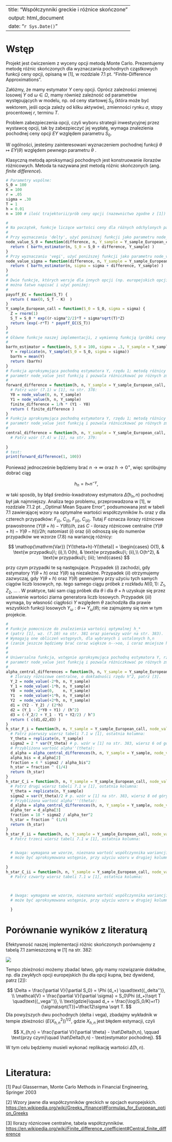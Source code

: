 
---
title: "Współczynniki greckie i różnice skończone"
output: html_document
date: "`r Sys.Date()`"
---

# Wstęp

Projekt jest ćwiczeniem z wyceny opcji metodą Monte Carlo. Prezentujemy metodę różnic skończonych dla wyznaczania pochodnych cząstkowych funkcji ceny opcji, opisaną w [1], w rozdziale 7.1 pt. "Finite-Difference Approximations".

Załóżmy, że mamy estymator $Y$ ceny opcji. Oprócz zależności zmiennej losowej $Y$ od $\omega\in\Omega$, mamy również zależność od parametrów występujących w modelu, np. od ceny startowej $S_0$ (która może być wektorem, jeśli opcja zależy od kilku aktywów), zmienności rynku $\sigma$, stopy procentowej $r$, terminu $T$.

Problem zabezpieczenia opcji, czyli wyboru strategii inwestycyjnej przez wystawcę opcji, tak by zabezpieczyć jej wypłatę, wymaga znalezienia pochodnej ceny opcji $EY$ względem parametru $S_0$.

W ogólności, jesteśmy zainteresowani wyznaczeniem pochodnej funkcji $\theta\mapsto EY(\theta)$ względem pewnego parametru $\theta$ .

Klasyczną metodą aproksymacji pochodnych jest konstruowanie ilorazów różnicowych. Metoda ta nazywana jest metodą różnic skończonych (ang. *finite difference*).

```r
# Parametry wspólne:
S_0 = 100
K = 100
r = .05
sigma = .30
T = 1
h = 0.01
n = 100 # ilość trajektorii/prób ceny opcji (nazewnictwo zgodne z [1])
```

```r
#
# Na początek, funkcje liczące wartości ceny dla różnych odchylonych parametrów (S_0, sigma, ...):
#
# Przy wyznaczaniu 'delty', użyć poniższej funkcji jako parametru node_value:
node_value_S_0 = function(difference, n, Y_sample = Y_sample_European_call) {
  return ( barYn_estimator(n, S_0 = S_0 + difference, Y_sample) )
}
# Przy wyznaczaniu 'vegi', użyć poniższej funkcji jako parametru node_value:
node_value_sigma = function(difference, n, Y_sample = Y_sample_European_call) {
  return ( barYn_estimator(n, sigma = sigma + difference, Y_sample) )
}
#
# Dwie funkcje, których wersje dla innych opcji (np. europejskich opcji sprzedaży)
# można łatwo napisać i użyć poniżej:
#
payoff_EC = function(S_T) {
  return ( max(0, S_T - K)  )
}
Y_sample_European_call = function(S_0 = S_0, sigma = sigma) {
  Z = rnorm(1)
  S_T = S_0 * exp((r-sigma^2/2)*T + sigma*sqrt(T)*Z)
  return (exp(-r*T) * payoff_EC(S_T))
}
#
# Główne funkcje naszej implementacji, z wymienną funkcją (próbki ceny opcji) Y_sample:
#
barYn_estimator = function(n, S_0 = 100, sigma = .3, Y_sample = Y_sample_European_call) {
  Y = replicate(n, Y_sample(S_0 = S_0, sigma = sigma))
  barYn = mean(Y)
  return (barYn)
}
# Funkcja aproksymująca pochodną estymatora Y, rzędu 1; metodą różnicy prawostronnej;
# parametr node_value jest funkcją i pozwala różniczkować po różnych zmiennych (S_0, sigma, ...).
#
forward_difference = function(h, n, Y_sample = Y_sample_European_call, node_value = node_value_S_0) {
  # Patrz wzór (7.1) w [1], na str. 378:
  Y0 = node_value(0, n, Y_sample)
  Y1 = node_value(h, n, Y_sample)
  finite_difference = 1/h * (Y1 - Y0)
  return ( finite_difference )
} 
# Funkcja aproksymująca pochodną estymatora Y, rzędu 1; metodą różnicy centralnej;
# parametr node_value jest funkcją i pozwala różniczkować po różnych zmiennych (S_0, sigma, ...).
#
central_difference = function(h, n, Y_sample = Y_sample_European_call, node_value = node_value_S_0) {
  # Patrz wzór (7.4) w [1], na str. 379:
  
}
# test:
print(forward_difference(1, 100))
```

Ponieważ jednocześnie będziemy brać $n\to\infty$ oraz $h\to 0^+$, więc spróbujmy dobrać ciąg

$$
h_n = h_* n^{-\gamma},
$$

w taki sposób, by błąd średnio-kwadratowy estymatora $\hat\Delta(h_n,n)$ pochodnej był jak najmniejszy. Analiza tego problemu, przeprowadzona w [1], w rozdziale 7.1.2 pt. ,,Optimal Mean Square Error'', podsumowana jest w tabeli 7.1 zawierającej wzory na optymalne wartości współczynników $h_*$ oraz $\gamma$ dla czterech przypadków: $F_{(i)}$, $C_{(i)}$, $F_{(ii)}$, $C_{(ii)}$. Tutaj $F$ oznacza ilorazy różnicowe prawostronne $(Y(\theta+h)-Y(\theta))/h$, zaś $C$ - ilorazy różnicowe centralne $(Y(\theta+h)-Y(\theta-h))/2h$; natomiast $(i)$ oraz $(ii)$ odnoszą się do numerów przypadków we wzorze (7.8) na wariancję różnicy:

$$
\mathop{\mathrm{Var}} [Y(\theta+h)-Y(\theta)] = \begin{cases}
O(1), & \text{w przypadku}\; (i),\\
O(h), & \text{w przypadku}\; (ii),\\
O(h^2), & \text{w przypadku}\; (iii);
\end{cases}
$$

przy czym przypadki te są następujące. Przypadek $(i)$ zachodzi, gdy estymatory $Y(\theta+h)$ oraz $Y(\theta)$ są niezależne. Przypadek $(ii)$ otrzymujemy zazwyczaj, gdy $Y(\theta+h)$ oraz $Y(\theta)$ generujemy przy użyciu tych samych ciągów liczb losowych, np. tego samego ciągu próbek z rozkładu $N(0,1)$: $Z_1$, $Z_2$, ... . W praktyce, taki sam ciąg próbek dla $\theta$ i dla $\theta+h$ uzyskuje się przez ustawienie wartości ziarna generatora liczb losowych. Przypadek $(iii)$ wymaga, by własność ciągłości $Y$ względem $\theta$ zachodziła dla prawie wszystkich funkcji losowych $Y_\omega : \theta \mapsto Y_\omega(\theta)$; nie zajmujemy się nim w tym projekcie.

```r
#
# Funkcje pomocnicze do znalezienia wartości optymalnej h_* 
# (patrz [1], wz. (7.10) na str. 381 oraz pierwszy wzór na str. 383). 
# Wymagają one obliczeń wstępnych, dla wybranych i ustalonych h,n 
# (zanim jeszcze będziemy brać coraz większe n-->oo, i coraz mniejsze h-->0+).
#
#
# Uniwersalna funkcja, wstępnie aproksymująca pochodną estymatora Y, rzędu od 1 do 3;
# parametr node_value jest funkcją i pozwala różniczkować po różnych zmiennych (S_0, sigma, ...).
#
alpha_central_differences = function(h, n, Y_sample = Y_sample_European_call, node_value = node_value_S_0) {
  # Ilorazy różnicowe centralne, o dokładności rzędu h^2, patrz [3].
  Y_2 = node_value(-2*h, n, Y_sample)
  Y_1 = node_value(-1*h, n, Y_sample)
  Y0  = node_value(0,    n, Y_sample)
  Y1  = node_value(+1*h, n, Y_sample)
  Y2  = node_value(+2*h, n, Y_sample)
  d1 = (Y2 - Y_2) / (2*h)
  d2 = (Y_1 - 2*Y0 + Y1) / (h^2)
  d3 = (-Y_2/2 + Y_1 - Y1 + Y2/2) / h^3
  return ( c(d1,d2,d3) )
}
h_star_F_i = function(h, n, Y_sample = Y_sample_European_call, node_value = node_value_S_0) {
  # Patrz pierwszy wiersz tabeli 7.1 w [1], ostatnia kolumna:
  Y_theta = replicate(n, Y_sample)
  sigma2 = 2 * var(Y_theta) # p. wzór w [1] na str. 383, wiersz 6 od góry
  # Przybliżona wartość alpha''(theta):
  d_alpha = alpha_central_differences(h, n, Y_sample = Y_sample, node_value = node_value)
  alpha_bis = d_alpha[2]
  fraction = 4 * sigma2 / alpha_bis^2
  h_star = fraction ^ (1/4)
  return (h_star)
}
h_star_C_i = function(h, n, Y_sample = Y_sample_European_call, node_value = node_value_S_0) {
  # Patrz drugi wiersz tabeli 7.1 w [1], ostatnia kolumna:
  Y_theta = replicate(n, Y_sample)
  sigma2 = var(Y_theta)/2 # p. wzór w [1] na str. 383, wiersz 8 od góry
  # Przybliżona wartość alpha'''(theta):
  d_alpha = alpha_central_differences(h, n, Y_sample = Y_sample, node_value = node_value)
  alpha_ter = d_alpha[3]
  fraction = 18 * sigma2 / alpha_ter^2
  h_star = fraction ^ (1/6)
  return (h_star)
}
h_star_F_ii = function(h, n, Y_sample = Y_sample_European_call, node_value = node_value_S_0) {
  # Patrz trzeci wiersz tabeli 7.1 w [1], ostatnia kolumna:

  
  # Uwaga: wymagana we wzorze, nieznana wartość współczynnika wariancji $\sigma^2_{F,ii}$ 
  # może być aproksymowana wstępnie, przy użyciu wzoru w drugiej kolumnie tabeli 7.1.
  
}
h_star_C_ii = function(h, n, Y_sample = Y_sample_European_call, node_value = node_value_S_0) {
  # Patrz czwarty wiersz tabeli 7.1 w [1], ostatnia kolumna:

  
  
  # Uwaga: wymagana we wzorze, nieznana wartość współczynnika wariancji $\sigma^2_{C,ii}$ 
  # może być aproksymowana wstępnie, przy użyciu wzoru w drugiej kolumnie tabeli 7.1.

  }
```

# Porównanie wyników z literaturą

Efektywność naszej implementacji różnic skończonych porównujemy z tabelą 7.1 zamieszczoną w [1] na str. 382:

![](images/Glasserman_Tab_7.1.png)

Tempo zbieżności możemy zbadać łatwo, gdy mamy rozwiązanie dokładne, np. dla zwykłych opcji europejskich (tu dla opcji kupna, bez dywidend, patrz [2]):

$$
\Delta      = \frac{\partial V}{\partial S_0} = \Phi (d_+)
\quad\text{(,,delta'')},
\\
\mathcal{V} = \frac{\partial V}{\partial \sigma} = S_0\Phi (d_+)\sqrt T 
\quad\text{(,,vega'')},
\\
\text{gdzie}\quad d_+ = \frac{\log(S_0/K)+rT}{\sigma\sqrt{T}}+\tfrac12\sigma \sqrt T.
$$ Dla powyższych dwu pochodnych (delta i vega), zbadajmy wykładnik w tempie zbieżności $(E(X_{h,n}^2))^{1/2}$, gdzie $X_{h,n}$ jest błędem estymacji, czyli

$$
X_{h,n} = \frac{\partial V}{\partial \theta} - \hat\Delta(h,n),
\qquad
\text{przy czym}\quad
\hat\Delta(h,n) - \text{estymator pochodnej}.
$$

W tym celu będziemy musieli wykonać replikację wartości $\hat\Delta(h,n)$.

```r

```

# Literatura:

[1] Paul Glasserman, Monte Carlo Methods in Financial Engineering, Springer 2003

[2] Wzory jawne dla współczynników greckich w opcjach europejskich. [https://en.wikipedia.org/wiki/Greeks\_(finance)#Formulas_for_European_option_Greeks](https://en.wikipedia.org/wiki/Greeks_(finance)#Formulas_for_European_option_Greeks){.uri}

[3] Ilorazy róznicowe centralne, tabela współczynników. <https://en.wikipedia.org/wiki/Finite_difference_coefficient#Central_finite_difference>
